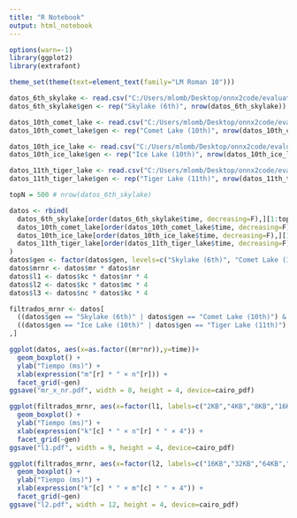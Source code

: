 ```yaml
---
title: "R Notebook"
output: html_notebook
---
```


```r
options(warn=-1)
library(ggplot2)
library(extrafont)

theme_set(theme(text=element_text(family="LM Roman 10")))
```

```r
datos_6th_skylake <- read.csv("C:/Users/mlomb/Desktop/onnx2code/evaluation/results/6th-skylake.csv")
datos_6th_skylake$gen <- rep("Skylake (6th)", nrow(datos_6th_skylake))

datos_10th_comet_lake <- read.csv("C:/Users/mlomb/Desktop/onnx2code/evaluation/results/10th-comet-lake.csv")
datos_10th_comet_lake$gen <- rep("Comet Lake (10th)", nrow(datos_10th_comet_lake))

datos_10th_ice_lake <- read.csv("C:/Users/mlomb/Desktop/onnx2code/evaluation/results/10th-ice-lake.csv")
datos_10th_ice_lake$gen <- rep("Ice Lake (10th)", nrow(datos_10th_ice_lake))

datos_11th_tiger_lake <- read.csv("C:/Users/mlomb/Desktop/onnx2code/evaluation/results/11th-tiger-lake.csv")
datos_11th_tiger_lake$gen <- rep("Tiger Lake (11th)", nrow(datos_11th_tiger_lake))

topN = 500 # nrow(datos_6th_skylake)

datos <- rbind(
  datos_6th_skylake[order(datos_6th_skylake$time, decreasing=F),][1:topN,],
  datos_10th_comet_lake[order(datos_10th_comet_lake$time, decreasing=F),][1:topN,],
  datos_10th_ice_lake[order(datos_10th_ice_lake$time, decreasing=F),][1:topN,],
  datos_11th_tiger_lake[order(datos_11th_tiger_lake$time, decreasing=F),][1:topN,]
)
datos$gen <- factor(datos$gen, levels=c("Skylake (6th)", "Comet Lake (10th)", "Ice Lake (10th)", "Tiger Lake (11th)"))
datos$mrnr <- datos$mr * datos$nr
datos$l1 <- datos$kc * datos$nr * 4
datos$l2 <- datos$kc * datos$mc * 4
datos$l3 <- datos$nc * datos$kc * 4

filtrados_mrnr <- datos[
  ((datos$gen == "Skylake (6th)" | datos$gen == "Comet Lake (10th)") & datos$mrnr == 64) |
  ((datos$gen == "Ice Lake (10th)" | datos$gen == "Tiger Lake (11th)") & datos$mrnr == 128)
,]
```


```r
ggplot(datos, aes(x=as.factor((mr*nr)),y=time))+
  geom_boxplot() +
  ylab("Tiempo (ms)") +
  xlab(expression("m"[r] * " × n"[r])) +
  facet_grid(~gen)
ggsave("mr_x_nr.pdf", width = 8, height = 4, device=cairo_pdf)
```


```r
ggplot(filtrados_mrnr, aes(x=factor(l1, labels=c("2KB","4KB","8KB","16KB","32KB","64KB")),y=time))+
  geom_boxplot() +
  ylab("Tiempo (ms)") +
  xlab(expression("k"[c] * " × n"[r] * " × 4")) +
  facet_grid(~gen)
ggsave("l1.pdf", width = 9, height = 4, device=cairo_pdf)
```

```r
ggplot(filtrados_mrnr, aes(x=factor(l2, labels=c("16KB","32KB","64KB","128KB","256KB","512KB","1MB")),y=time))+
  geom_boxplot() +
  ylab("Tiempo (ms)") +
  xlab(expression("k"[c] * " × m"[c] * " × 4")) +
  facet_grid(~gen)
ggsave("l2.pdf", width = 12, height = 4, device=cairo_pdf)
```

